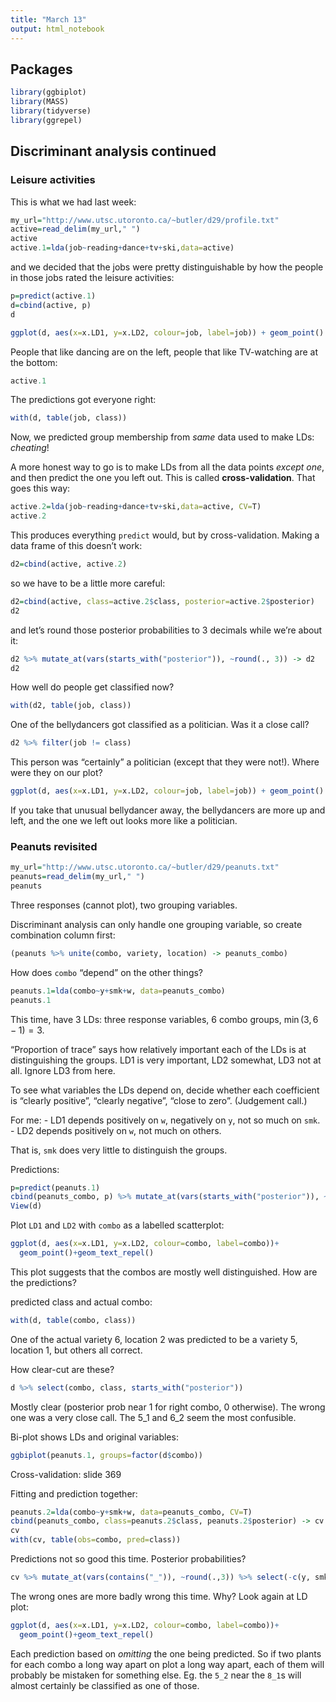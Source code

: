 ```yaml
---
title: "March 13"
output: html_notebook
---
```


## Packages

```r
library(ggbiplot)
library(MASS)
library(tidyverse)
library(ggrepel)
```

## Discriminant analysis continued

### Leisure activities

This is what we had last week:

```r
my_url="http://www.utsc.utoronto.ca/~butler/d29/profile.txt"
active=read_delim(my_url," ")
active
active.1=lda(job~reading+dance+tv+ski,data=active)
```

and we decided that the jobs were pretty distinguishable by how the people in those jobs rated the leisure activities:

```r
p=predict(active.1)
d=cbind(active, p)
d
```

```r
ggplot(d, aes(x=x.LD1, y=x.LD2, colour=job, label=job)) + geom_point() + geom_text_repel()
```

People that like dancing are on the left, people that like TV-watching are at the bottom:

```r
active.1
```

The predictions got everyone right:

```r
with(d, table(job, class))
```


Now, we predicted group membership from *same* data used to make LDs: *cheating*!

A more honest way to go is to make LDs from all the data points *except one*, and then predict the one you left out. This is called **cross-validation**. That goes this way:

```r
active.2=lda(job~reading+dance+tv+ski,data=active, CV=T)
active.2
```

This produces everything `predict` would, but by cross-validation. Making a data frame of this doesn't work:

```r
d2=cbind(active, active.2)
```

so we have to be a little more careful:

```r
d2=cbind(active, class=active.2$class, posterior=active.2$posterior)
d2
```

and let's round those posterior probabilities to 3 decimals while we're about it:

```r
d2 %>% mutate_at(vars(starts_with("posterior")), ~round(., 3)) -> d2
d2
```

How well do people get classified now?

```r
with(d2, table(job, class))
```

One of the bellydancers got classified as a politician. Was it a close call?

```r
d2 %>% filter(job != class)
```

This person was "certainly" a politician (except that they were not!). Where were they on our plot?

```r
ggplot(d, aes(x=x.LD1, y=x.LD2, colour=job, label=job)) + geom_point() + geom_text_repel()
```

If you take that unusual bellydancer away, the bellydancers are more up and left, and the one we left out looks more like a politician. 


### Peanuts revisited

```r
my_url="http://www.utsc.utoronto.ca/~butler/d29/peanuts.txt"
peanuts=read_delim(my_url," ")
peanuts
```

Three responses (cannot plot), two grouping variables.

Discriminant analysis can only handle one grouping variable, so create combination column first:

```r
(peanuts %>% unite(combo, variety, location) -> peanuts_combo)
```

How does `combo` "depend" on the other things?

```r
peanuts.1=lda(combo~y+smk+w, data=peanuts_combo)
peanuts.1
```

This time, have 3 LDs: three response variables, 6 combo groups, $\min(3, 6-1)=3$.

"Proportion of trace" says how relatively important each of the LDs is at distinguishing the groups. LD1 is very important, LD2 somewhat, LD3 not at all. Ignore LD3 from here.

To see what variables the LDs depend on, decide whether each coefficient is "clearly positive", "clearly negative", "close to zero". (Judgement call.)

For me:
- LD1 depends positively on `w`, negatively on `y`, not so much on `smk`.
- LD2 depends positively on `w`, not much on others.

That is, `smk` does very little to distinguish the groups.

Predictions:

```r
p=predict(peanuts.1)
cbind(peanuts_combo, p) %>% mutate_at(vars(starts_with("posterior")), ~round(., 2)) -> d
View(d)
```

Plot `LD1` and `LD2` with `combo` as a labelled scatterplot:

```r
ggplot(d, aes(x=x.LD1, y=x.LD2, colour=combo, label=combo))+
  geom_point()+geom_text_repel()
```


This plot suggests that the combos are mostly well distinguished. How are the predictions?

predicted class and actual combo:

```r
with(d, table(combo, class))
```

One of the actual variety 6, location 2 was predicted to be a variety 5, location 1, but others all correct.

How clear-cut are these?

```r
d %>% select(combo, class, starts_with("posterior"))
```

Mostly clear (posterior prob near 1 for right combo, 0 otherwise). The wrong one was a very close call. The 5_1 and 6_2 seem the most confusible.

Bi-plot shows LDs and original variables:

```r
ggbiplot(peanuts.1, groups=factor(d$combo))
```

Cross-validation: slide 369

Fitting and prediction together:

```r
peanuts.2=lda(combo~y+smk+w, data=peanuts_combo, CV=T)
cbind(peanuts_combo, class=peanuts.2$class, peanuts.2$posterior) -> cv
cv
with(cv, table(obs=combo, pred=class))
```

Predictions not so good this time. Posterior probabilities?

```r
cv %>% mutate_at(vars(contains("_")), ~round(.,3)) %>% select(-c(y, smk, w))
```

The wrong ones are more badly wrong this time. Why? Look again at LD plot:

```r
ggplot(d, aes(x=x.LD1, y=x.LD2, colour=combo, label=combo))+
  geom_point()+geom_text_repel()
```

Each prediction based on *omitting* the one being predicted. So if two plants for each combo a long way apart on plot a long way apart, each of them will probably be mistaken for something else. Eg. the `5_2` near the `8_1`s will almost certainly be classified as one of those. 